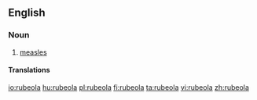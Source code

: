 ==English==

===Noun===
{{en-noun}}

# [[measles]]

====Translations====
{{trans-see|measles}}

[[io:rubeola]]
[[hu:rubeola]]
[[pl:rubeola]]
[[fi:rubeola]]
[[ta:rubeola]]
[[vi:rubeola]]
[[zh:rubeola]]